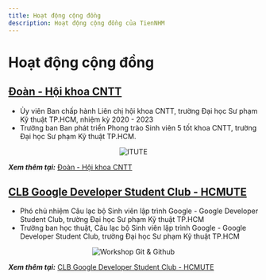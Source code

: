 ```yaml
---
title: Hoạt động cộng đồng
description: Hoạt động cộng đồng của TienNHM
---
```


# Hoạt động cộng đồng

## [Đoàn - Hội khoa CNTT](/community/yit-hcmute)

- Ủy viên Ban chấp hành Liên chị hội khoa CNTT, trường Đại học Sư phạm Kỹ thuật TP.HCM, nhiệm kỳ 2020 - 2023
- Trưởng ban Ban phát triển Phong trào Sinh viên 5 tốt khoa CNTT, trường Đại học Sư phạm Kỹ thuật TP.HCM.

<p align="center">
    <img src="https://res.cloudinary.com/tiennhm/image/upload/v1725714523/blog/images/ITUTE20_wmnmff.webp" loading='lazy' decoding='async' alt="ITUTE" />
</p>

***Xem thêm tại:*** [Đoàn - Hội khoa CNTT](/community/yit-hcmute)

## [CLB Google Developer Student Club - HCMUTE](/community/gdsc-hcmute)

- Phó chủ nhiệm Câu lạc bộ Sinh viên lập trình Google - Google Developer Student Club, trường Đại học Sư phạm Kỹ thuật TP.HCM
- Trưởng ban học thuật, Câu lạc bộ Sinh viên lập trình Google - Google Developer Student Club, trường Đại học Sư phạm Kỹ thuật TP.HCM

<p align="center">
    <img src="https://res.cloudinary.com/tiennhm/image/upload/v1725714532/blog/images/workshop-git-github_kszkds.jpg" loading='lazy' decoding='async' alt="Workshop Git & Github" />
</p>

***Xem thêm tại:*** [CLB Google Developer Student Club - HCMUTE](/community/gdsc-hcmute)